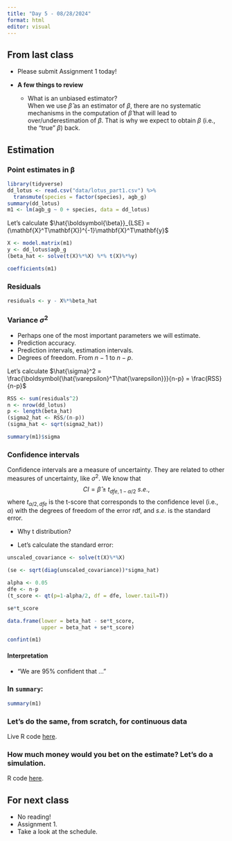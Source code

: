 ```yaml
---
title: "Day 5 - 08/28/2024"
format: html
editor: visual
---
```


## From last class

-   Please submit Assignment 1 today!

- **A few things to review**  
    - What is an unbiased estimator?  
  When we use $\hat{\beta}$ as an estimator of $\beta$, there are no systematic mechanisms in the computation of $\hat{\beta}$ that will lead to over/underestimation of $\beta$. That is why we expect to obtain $\beta$ (i.e., the "true" $\beta$) back.   

## Estimation

### Point estimates in $\boldsymbol{\beta}$  

```r
library(tidyverse)
dd_lotus <- read.csv("data/lotus_part1.csv") %>% 
  transmute(species = factor(species), agb_g) 
summary(dd_lotus)
m1 <- lm(agb_g ~ 0 + species, data = dd_lotus)
```


Let's calculate $\hat{\boldsymbol{\beta}}_{LSE} = (\mathbf{X}^T\mathbf{X})^{-1}\mathbf{X}^T\mathbf{y}$

```r
X <- model.matrix(m1)
y <- dd_lotus$agb_g
(beta_hat <- solve(t(X)%*%X) %*% t(X)%*%y)
```

```r
coefficients(m1)
```

### Residuals

```r
residuals <- y - X%*%beta_hat
```

### Variance $\sigma^2$

-   Perhaps one of the most important parameters we will estimate.\
-   Prediction accuracy.
-   Prediction intervals, estimation intervals.
-   Degrees of freedom. From $n-1$ to $n-p$.

Let's calculate $\hat{\sigma}^2 = \frac{\boldsymbol{\hat{\varepsilon}^T\hat{\varepsilon}}}{n-p} = \frac{RSS}{n-p}$

```r
RSS <- sum(residuals^2)
n <- nrow(dd_lotus)
p <- length(beta_hat)
(sigma2_hat <- RSS/(n-p)) 
(sigma_hat <- sqrt(sigma2_hat))
```

```r
summary(m1)$sigma
```

### Confidence intervals

Confidence intervals are a measure of uncertainty. They are related to other measures of uncertainty, like $\sigma^2$. We know that $$CI = \hat{\beta} \pm t_{dfe, 1 - \alpha/2} \ s.e.,$$ where $t_{\alpha/2, dfe}$ is the t-score that corresponds to the confidence level (i.e., $\alpha$) with the degrees of freedom of the error $\text{rdf}$, and $s.e.$ is the standard error.  

- Why t distribution?  

- Let's calculate the standard error:  

```r
unscaled_covariance <- solve(t(X)%*%X)
```

```r
(se <- sqrt(diag(unscaled_covariance))*sigma_hat)
```

```r
alpha <- 0.05
dfe <- n-p
(t_score <- qt(p=1-alpha/2, df = dfe, lower.tail=T))
```

```r
se*t_score
```

```r
data.frame(lower = beta_hat - se*t_score, 
           upper = beta_hat + se*t_score)
```

```r
confint(m1)
```

#### Interpretation  

- "We are 95\% confident that ..."  

### In `summary`:  

```r
summary(m1)
```

### Let's do the same, from scratch, for continuous data  
Live R code [here](https://github.com/jlacasa/stat705_fall2024/blob/main/classes/in_class_code/day5_estimation_example.qmd).  

### How much money would you bet on the estimate? Let's do a simulation.  
R code [here](https://github.com/jlacasa/stat705_fall2024/blob/main/classes/in_class_code/day5_simulation_example.qmd).  


## For next class

-   No reading! 
-   Assignment 1. 
-   Take a look at the schedule.
